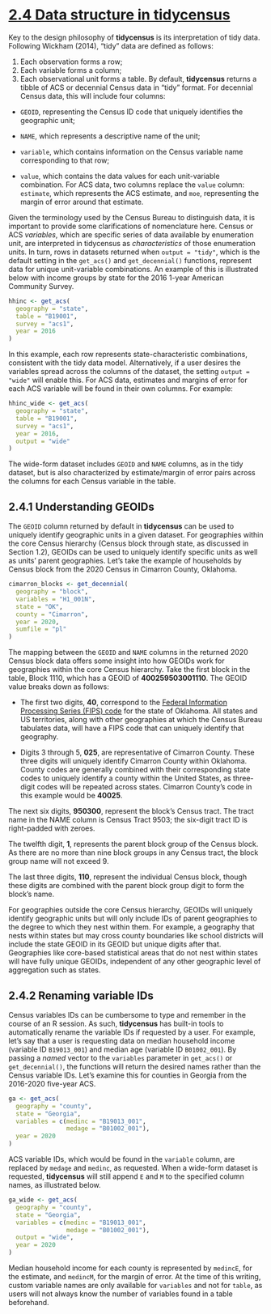 # [2.4 Data structure in tidycensus](https://walker-data.com/census-r/an-introduction-to-tidycensus.html#searching-for-variables-in-tidycensus)

Key to the design philosophy of **tidycensus** is its interpretation of tidy data. Following Wickham (2014), “tidy” data are defined as follows:

1. Each observation forms a row;
2. Each variable forms a column;
3. Each observational unit forms a table.
By default, **tidycensus** returns a tibble of ACS or decennial Census data in “tidy” format. For decennial Census data, this will include four columns:

* `GEOID`, representing the Census ID code that uniquely identifies the geographic unit;

* `NAME`, which represents a descriptive name of the unit;

* `variable`, which contains information on the Census variable name corresponding to that row;

* `value`, which contains the data values for each unit-variable combination. For ACS data, two columns replace the `value` column: `estimate`, which represents the ACS estimate, and `moe`, representing the margin of error around that estimate.

Given the terminology used by the Census Bureau to distinguish data, it is important to provide some clarifications of nomenclature here. Census or ACS _variables_, which are specific series of data available by enumeration unit, are interpreted in tidycensus as _characteristics_ of those enumeration units. In turn, rows in datasets returned when `output = "tidy"`, which is the default setting in the `get_acs()` and `get_decennial()` functions, represent data for unique unit-variable combinations. An example of this is illustrated below with income groups by state for the 2016 1-year American Community Survey.

```r
hhinc <- get_acs(
  geography = "state", 
  table = "B19001", 
  survey = "acs1",
  year = 2016
)
```
In this example, each row represents state-characteristic combinations, consistent with the tidy data model. Alternatively, if a user desires the variables spread across the columns of the dataset, the setting `output = "wide"` will enable this. For ACS data, estimates and margins of error for each ACS variable will be found in their own columns. For example:

```r
hhinc_wide <- get_acs(
  geography = "state", 
  table = "B19001", 
  survey = "acs1", 
  year = 2016,
  output = "wide"
)
```

The wide-form dataset includes `GEOID` and `NAME` columns, as in the tidy dataset, but is also characterized by estimate/margin of error pairs across the columns for each Census variable in the table.

## 2.4.1 Understanding GEOIDs
The `GEOID` column returned by default in **tidycensus** can be used to uniquely identify geographic units in a given dataset. For geographies within the core Census hierarchy (Census block through state, as discussed in Section 1.2), GEOIDs can be used to uniquely identify specific units as well as units’ parent geographies. Let’s take the example of households by Census block from the 2020 Census in Cimarron County, Oklahoma.

```r
cimarron_blocks <- get_decennial(
  geography = "block",
  variables = "H1_001N",
  state = "OK",
  county = "Cimarron",
  year = 2020,
  sumfile = "pl"
)
```
The mapping between the `GEOID` and `NAME` columns in the returned 2020 Census block data offers some insight into how GEOIDs work for geographies within the core Census hierarchy. Take the first block in the table, Block 1110, which has a GEOID of **400259503001110**. The GEOID value breaks down as follows:

* The first two digits, **40**, correspond to the [Federal Information Processing Series (FIPS) code](https://www.census.gov/library/reference/code-lists/ansi.html) for the state of Oklahoma. All states and US territories, along with other geographies at which the Census Bureau tabulates data, will have a FIPS code that can uniquely identify that geography.

* Digits 3 through 5, **025**, are representative of Cimarron County. These three digits will uniquely identify Cimarron County within Oklahoma. County codes are generally combined with their corresponding state codes to uniquely identify a county within the United States, as three-digit codes will be repeated across states. Cimarron County’s code in this example would be **40025**.

The next six digits, **950300**, represent the block’s Census tract. The tract name in the NAME column is Census Tract 9503; the six-digit tract ID is right-padded with zeroes.

The twelfth digit, **1**, represents the parent block group of the Census block. As there are no more than nine block groups in any Census tract, the block group name will not exceed 9.

The last three digits, **110**, represent the individual Census block, though these digits are combined with the parent block group digit to form the block’s name.

For geographies outside the core Census hierarchy, GEOIDs will uniquely identify geographic units but will only include IDs of parent geographies to the degree to which they nest within them. For example, a geography that nests within states but may cross county boundaries like school districts will include the state GEOID in its GEOID but unique digits after that. Geographies like core-based statistical areas that do not nest within states will have fully unique GEOIDs, independent of any other geographic level of aggregation such as states.

## 2.4.2 Renaming variable IDs
Census variables IDs can be cumbersome to type and remember in the course of an R session. As such, **tidycensus** has built-in tools to automatically rename the variable IDs if requested by a user. For example, let’s say that a user is requesting data on median household income (variable ID `B19013_001`) and median age (variable ID `B01002_001`). By passing a _named_ vector to the `variables` parameter in `get_acs()` or `get_decennial()`, the functions will return the desired names rather than the Census variable IDs. Let’s examine this for counties in Georgia from the 2016-2020 five-year ACS.

```r
ga <- get_acs(
  geography = "county",
  state = "Georgia",
  variables = c(medinc = "B19013_001",
                medage = "B01002_001"),
  year = 2020
)
```

ACS variable IDs, which would be found in the `variable` column, are replaced by `medage` and `medinc`, as requested. When a wide-form dataset is requested, **tidycensus** will still append `E` and `M` to the specified column names, as illustrated below.

```r
ga_wide <- get_acs(
  geography = "county",
  state = "Georgia",
  variables = c(medinc = "B19013_001",
                medage = "B01002_001"),
  output = "wide",
  year = 2020
)
```

Median household income for each county is represented by `medincE`, for the estimate, and `medincM`, for the margin of error. At the time of this writing, custom variable names are only available for `variables` and not for `table`, as users will not always know the number of variables found in a table beforehand.